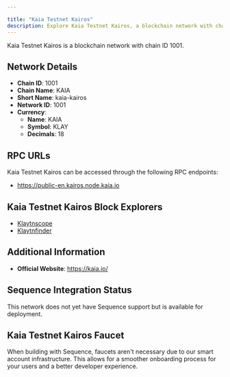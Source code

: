 ```yaml
---

title: "Kaia Testnet Kairos"
description: Explore Kaia Testnet Kairos, a blockchain network with chain ID 1001. Learn about its native currency, KAIA, and how to interact with the network.
---
```




Kaia Testnet Kairos is a blockchain network with chain ID 1001.

## Network Details

- **Chain ID**: 1001
- **Chain Name**: KAIA
- **Short Name**: kaia-kairos
- **Network ID**: 1001
- **Currency**: 
  - **Name**: KAIA
  - **Symbol**: KLAY
  - **Decimals**: 18

## RPC URLs

Kaia Testnet Kairos can be accessed through the following RPC endpoints:

- https://public-en.kairos.node.kaia.io

## Kaia Testnet Kairos Block Explorers

- [Klaytnscope](https://baobab.klaytnscope.com)
- [Klaytnfinder](https://baobab.klaytnfinder.io)

## Additional Information

- **Official Website**: https://kaia.io/

## Sequence Integration Status

This network does not yet have Sequence support but is available for deployment.

## Kaia Testnet Kairos Faucet

When building with Sequence, faucets aren't necessary due to our smart account infrastructure. This allows for a smoother onboarding process for your users and a better developer experience.
